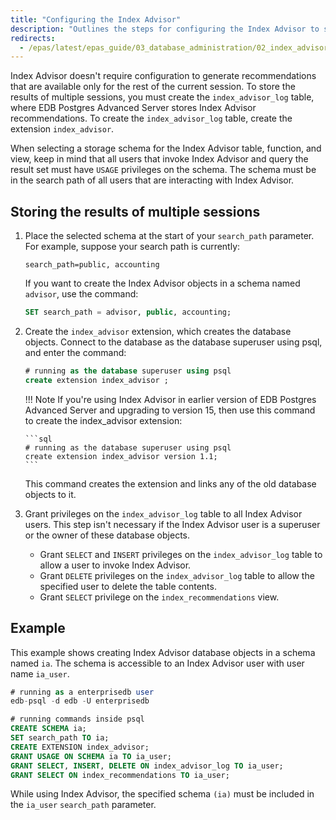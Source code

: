 ```yaml
---
title: "Configuring the Index Advisor"
description: "Outlines the steps for configuring the Index Advisor to store recommendations"
redirects:
  - /epas/latest/epas_guide/03_database_administration/02_index_advisor/02_index_advisor_configuration/ #generated for docs/epas/reorg-role-use-case-mode
---
```


<div id="index_advisor_configuration" class="registered_link"></div>

Index Advisor doesn't require configuration to generate recommendations that are available only for the rest of the current session. To store the results of multiple sessions, you must create the `index_advisor_log` table, where EDB Postgres Advanced Server stores Index Advisor recommendations. To create the `index_advisor_log` table, create the extension `index_advisor`.

When selecting a storage schema for the Index Advisor table, function, and view, keep in mind that all users that invoke Index Advisor and query the result set must have `USAGE` privileges on the schema. The schema must be in the search path of all users that are interacting with Index Advisor.

## Storing the results of multiple sessions

1.  Place the selected schema at the start of your `search_path` parameter. For example, suppose your search path is currently:

    ```text
    search_path=public, accounting
    ```

    If you want to create the Index Advisor objects in a schema named `advisor`, use the command:

    ```sql
    SET search_path = advisor, public, accounting;
    ```

2.  Create the `index_advisor` extension, which creates the database objects. Connect to the database as the database superuser using psql, and enter the command:

    ```sql
    # running as the database superuser using psql
    create extension index_advisor ;
    ```

    !!! Note
        If you're using Index Advisor in earlier version of EDB Postgres Advanced Server and upgrading to version 15, then use this command to create the index_advisor extension:

        ```sql
        # running as the database superuser using psql
        create extension index_advisor version 1.1;
        ```

    This command creates the extension and links any of the old database objects to it.
    
3.  Grant privileges on the `index_advisor_log` table to all Index Advisor users. This step isn't necessary if the Index Advisor user is a superuser or the owner of these database objects.

    -   Grant `SELECT` and `INSERT` privileges on the `index_advisor_log` table to allow a user to invoke Index Advisor.
    -   Grant `DELETE` privileges on the `index_advisor_log` table to allow the specified user to delete the table contents.
    -   Grant `SELECT` privilege on the `index_recommendations` view.


## Example

This example shows creating Index Advisor database objects in a schema named `ia`. The schema is accessible to an Index Advisor user with user name `ia_user`.

```sql
# running as a enterprisedb user 
edb-psql -d edb -U enterprisedb

# running commands inside psql
CREATE SCHEMA ia;
SET search_path TO ia;
CREATE EXTENSION index_advisor;
GRANT USAGE ON SCHEMA ia TO ia_user;
GRANT SELECT, INSERT, DELETE ON index_advisor_log TO ia_user;
GRANT SELECT ON index_recommendations TO ia_user;
```

While using Index Advisor, the specified schema `(ia)` must be included in the `ia_user` `search_path` parameter.
